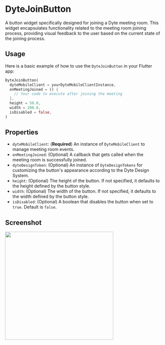 # DyteJoinButton

A button widget specifically designed for joining a Dyte meeting room. This widget encapsulates functionality related to the meeting room joining process, providing visual feedback to the user based on the current state of the joining process.

## Usage

Here is a basic example of how to use the `DyteJoinButton` in your Flutter app:

```dart
DyteJoinButton(
  dyteMobileClient = yourDyteMobileClientInstance,
  onMeetingJoined = () {
    // Your code to execute after joining the meeting
  },
  height = 50.0,
  width = 200.0,
  isDisabled = false,
)
```

## Properties

- `dyteMobileClient`: (**Required**) An instance of `DyteMobileClient` to manage meeting room events.
- `onMeetingJoined`: (Optional) A callback that gets called when the meeting room is successfully joined.
- `dyteDesignToken`: (Optional) An instance of `DyteDesignTokens` for customizing the button's appearance according to the Dyte Design System.
- `height`: (Optional) The height of the button. If not specified, it defaults to the height defined by the button style.
- `width`: (Optional) The width of the button. If not specified, it defaults to the width defined by the button style.
- `isDisabled`: (Optional) A boolean that disables the button when set to `true`. Default is `false`.

## Screenshot

<img src="/static/mobile/flutter/flutter-join-button.png" width="350px" />
